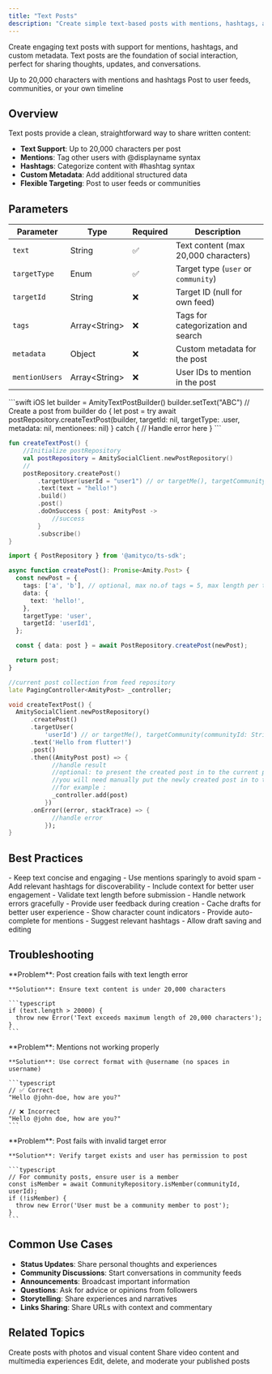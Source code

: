 ```yaml
---
title: "Text Posts"
description: "Create simple text-based posts with mentions, hashtags, and rich formatting"
---
```


Create engaging text posts with support for mentions, hashtags, and custom metadata. Text posts are the foundation of social interaction, perfect for sharing thoughts, updates, and conversations.

<CardGroup cols={2}>
  <Card title="Rich Text Support" icon="text">
    Up to 20,000 characters with mentions and hashtags
  </Card>
  <Card title="Flexible Targeting" icon="users-viewfinder">
    Post to user feeds, communities, or your own timeline
  </Card>
</CardGroup>

## Overview

Text posts provide a clean, straightforward way to share written content:

- **Text Support**: Up to 20,000 characters per post
- **Mentions**: Tag other users with @displayname syntax
- **Hashtags**: Categorize content with #hashtag syntax  
- **Custom Metadata**: Add additional structured data
- **Flexible Targeting**: Post to user feeds or communities

## Parameters

| Parameter | Type | Required | Description |
|-----------|------|----------|-------------|
| `text` | String | ✅ | Text content (max 20,000 characters) |
| `targetType` | Enum | ✅ | Target type (`user` or `community`) |
| `targetId` | String | ❌ | Target ID (null for own feed) |
| `tags` | Array\<String\> | ❌ | Tags for categorization and search |
| `metadata` | Object | ❌ | Custom metadata for the post |
| `mentionUsers` | Array\<String\> | ❌ | User IDs to mention in the post |


<CodeGroup>
```swift iOS
let builder = AmityTextPostBuilder()
builder.setText("ABC")
// Create a post from builder
do {
    let post = try await postRepository.createTextPost(builder, targetId: nil, targetType: .user, metadata: nil, mentionees: nil)
} catch {
    // Handle error here
}
```

```kotlin Android
fun createTextPost() {
    //Initialize postRepository
    val postRepository = AmitySocialClient.newPostRepository()
    //
    postRepository.createPost()
        .targetUser(userId = "user1") // or targetMe(), targetCommunity(communityId: String)
        .text(text = "hello!")
        .build()
        .post()
        .doOnSuccess { post: AmityPost ->
            //success
        }
        .subscribe()
}
```

```typescript TypeScript
import { PostRepository } from '@amityco/ts-sdk';

async function createPost(): Promise<Amity.Post> {
  const newPost = {
    tags: ['a', 'b'], // optional, max no.of tags = 5, max length per tag = 24 chars
    data: {
      text: 'hello!',
    },
    targetType: 'user',
    targetId: 'userId1',
  };

  const { data: post } = await PostRepository.createPost(newPost);

  return post;
}
```

```dart Flutter
//current post collection from feed repository
late PagingController<AmityPost> _controller;

void createTextPost() {
  AmitySocialClient.newPostRepository()
      .createPost()
      .targetUser(
          'userId') // or targetMe(), targetCommunity(communityId: String)
      .text('Hello from flutter!')
      .post()
      .then((AmityPost post) => {
            //handle result
            //optional: to present the created post in to the current post collection
            //you will need manually put the newly created post in to the collection
            //for example :
            _controller.add(post)
          })
      .onError((error, stackTrace) => {
            //handle error
          });
}
```


</CodeGroup>



## Best Practices

<AccordionGroup>
  <Accordion title="Content Guidelines">
    - Keep text concise and engaging
    - Use mentions sparingly to avoid spam
    - Add relevant hashtags for discoverability
    - Include context for better user engagement
  </Accordion>
  
  <Accordion title="Technical Implementation">
    - Validate text length before submission
    - Handle network errors gracefully
    - Provide user feedback during creation
    - Cache drafts for better user experience
  </Accordion>
  
  <Accordion title="User Experience">
    - Show character count indicators
    - Provide auto-complete for mentions
    - Suggest relevant hashtags
    - Allow draft saving and editing
  </Accordion>
</AccordionGroup>

## Troubleshooting

<AccordionGroup>
  <Accordion title="Text Length Validation" icon="ruler">
    **Problem**: Post creation fails with text length error
    
    **Solution**: Ensure text content is under 20,000 characters
    
    ```typescript
    if (text.length > 20000) {
      throw new Error('Text exceeds maximum length of 20,000 characters');
    }
    ```
  </Accordion>
  
  <Accordion title="Mention Format Issues" icon="at">
    **Problem**: Mentions not working properly
    
    **Solution**: Use correct format with @username (no spaces in username)
    
    ```typescript
    // ✅ Correct
    "Hello @john-doe, how are you?"
    
    // ❌ Incorrect  
    "Hello @john doe, how are you?"
    ```
  </Accordion>
  
  <Accordion title="Target Validation" icon="users-viewfinder">
    **Problem**: Post fails with invalid target error
    
    **Solution**: Verify target exists and user has permission to post
    
    ```typescript
    // For community posts, ensure user is a member
    const isMember = await CommunityRepository.isMember(communityId, userId);
    if (!isMember) {
      throw new Error('User must be a community member to post');
    }
    ```
  </Accordion>
</AccordionGroup>

## Common Use Cases

- **Status Updates**: Share personal thoughts and experiences
- **Community Discussions**: Start conversations in community feeds
- **Announcements**: Broadcast important information
- **Questions**: Ask for advice or opinions from followers
- **Storytelling**: Share experiences and narratives
- **Links Sharing**: Share URLs with context and commentary

## Related Topics

<CardGroup cols={3}>
  <Card title="Image Posts" href="./image-post" icon="image">
    Create posts with photos and visual content
  </Card>
  <Card title="Video Posts" href="./video-post" icon="video">
    Share video content and multimedia experiences
  </Card>
  <Card title="Post Management" href="../management/overview" icon="gear">
    Edit, delete, and moderate your published posts
  </Card>
</CardGroup>
